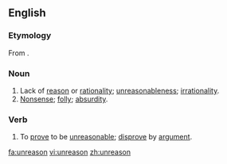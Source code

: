 ==English==

===Etymology===
From {{prefix|un|reason}}.

===Noun===
{{en-noun|-}}

# Lack of [[reason]] or [[rationality]]; [[unreasonableness]]; [[irrationality]].
# [[nonsense|Nonsense]]; [[folly]]; [[absurdity]].

===Verb===
{{en-verb}}

# {{transitive|rare}} To [[prove]] to be [[unreasonable]]; [[disprove]] by [[argument]].

[[fa:unreason]]
[[vi:unreason]]
[[zh:unreason]]